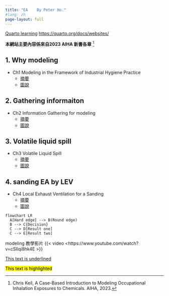 ```yaml
---
title: "EA    By Peter Ho."
#lang: zh    
page-layout: full
---
```


[Quarto learning](https://quarto.org/docs/websites/) <https://quarto.org/docs/websites/>

::: callout-important
**本網站主要內容係來自2023 AIHA 新書各章** [^1]
:::

[^1]: Chris Keil, A Case-Based Introduction to Modeling Occupational Inhalation Exposures to Chemicals. AIHA, 2023.

## 1. Why modeling

-   Ch1 Modeling in the Framework of Industrial Hygiene Practice
    -   [摘要](info\web_CH1-Why-modeling.html)
    -   [圖說](info\info_CH1_Why_modeling.html)

## 2. Gathering informaiton

-   Ch2 Information Gathering for modeling
    -   [摘要](info\web_CH2-Information-Gathering.html)
    -   [圖說](info\info_CH2_Information%20Gathering.html)

## 3. Volatile liquid spill

-   Ch3 Volatile Liquid Spill
    -   [摘要](info\web_CH3-Volatile-Liquid-Spill.html)
    -   [圖說](info\info_CH3%20volatile%20liquid%20spill.html)

## 4. sanding EA by LEV

-   Ch4 Local Exhaust Ventilation for a Sanding
    -   [摘要](info\web_CH4-Sanding.html)
    -   [圖說](info\info_CH4_Sanding.html)

::: border
```mermaid
flowchart LR
  A[Hard edge] --> B(Round edge)
  B --> C{Decision}
  C --> D[Result one]
  C --> E[Result two]
```
:::

::: border
modeling 教學影片 {{< video <https://www.youtube.com/watch?v=cSIlqi8hk4E >}}
:::

[This text is underlined]{.underline}

[This text is highlighted]{.mark}
